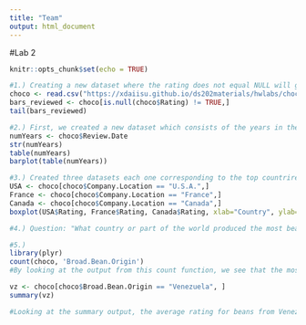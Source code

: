 ```yaml
---
title: "Team"
output: html_document
---
```

#Lab 2
```r
knitr::opts_chunk$set(echo = TRUE)
```

```r
#1.) Creating a new dataset where the rating does not equal NULL will give us the total number of bars reviewed. We see that the dataset ends at 1852 so 1852 bars were reviewed.  
choco <- read.csv("https://xdaiisu.github.io/ds202materials/hwlabs/choco.csv")
bars_reviewed <- choco[is.null(choco$Rating) != TRUE,]
tail(bars_reviewed)
```

```r
#2.) First, we created a new dataset which consists of the years in the dataset. Then put it in a table to count each of the years in the vector. Then graphed it using the barplot function. 
numYears <- choco$Review.Date
str(numYears)
table(numYears)
barplot(table(numYears))
```
```r
#3.) Created three datasets each one corresponding to the top countrires. Then created a boxplot consisting of each countries ratings. In order the graph goes USA, France and Canada.
USA <- choco[choco$Company.Location == "U.S.A.",]
France <- choco[choco$Company.Location == "France",]
Canada <- choco[choco$Company.Location == "Canada",]
boxplot(USA$Rating, France$Rating, Canada$Rating, xlab="Country", ylab="Rating")
```

```r
#4.) Question: "What country or part of the world produced the most beans in this dataset, and what is the average rating for that location?"
```

```r
#5.) 
library(plyr)
count(choco, 'Broad.Bean.Origin')
#By looking at the output from this count function, we see that the most beans came from Venezuela.

vz <- choco[choco$Broad.Bean.Origin == "Venezuela", ]
summary(vz)

#Looking at the summary output, the average rating for beans from Venezuela is 3.249
```